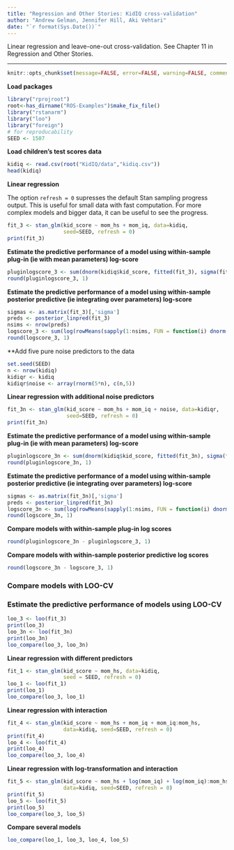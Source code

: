 ```yaml
---
title: "Regression and Other Stories: KidIQ cross-validation"
author: "Andrew Gelman, Jennifer Hill, Aki Vehtari"
date: "`r format(Sys.Date())`"
---
```

Linear regression and leave-one-out cross-validation. See Chapter 11 in
Regression and Other Stories.

-------------


```r
knitr::opts_chunk$set(message=FALSE, error=FALSE, warning=FALSE, comment=NA)
```

**Load packages**

```r
library("rprojroot")
root<-has_dirname("ROS-Examples")$make_fix_file()
library("rstanarm")
library("loo")
library("foreign")
# for reproducability
SEED <- 1507
```

**Load children's test scores data**

```r
kidiq <- read.csv(root("KidIQ/data","kidiq.csv"))
head(kidiq)
```

**Linear regression**

The option `refresh = 0` supresses the default Stan sampling
progress output. This is useful for small data with fast
computation. For more complex models and bigger data, it can be
useful to see the progress.

```r
fit_3 <- stan_glm(kid_score ~ mom_hs + mom_iq, data=kidiq,
                  seed=SEED, refresh = 0)
print(fit_3)
```

**Estimate the predictive performance of a model using
within-sample plug-in (ie with mean parameters) log-score**

```r
pluginlogscore_3 <- sum(dnorm(kidiq$kid_score, fitted(fit_3), sigma(fit_3), log = TRUE))
round(pluginlogscore_3, 1)
```

**Estimate the predictive performance of a model using
within-sample posterior predictive (ie integrating over parameters) log-score**

```r
sigmas <- as.matrix(fit_3)[,'sigma']
preds <- posterior_linpred(fit_3)
nsims <- nrow(preds)
logscore_3 <- sum(log(rowMeans(sapply(1:nsims, FUN = function(i) dnorm(kidiq$kid_score, preds[i,], sigmas[i], log=FALSE)))))
round(logscore_3, 1)
```

**Add five pure noise predictors to the data

```r
set.seed(SEED)
n <- nrow(kidiq)
kidiqr <- kidiq
kidiqr$noise <- array(rnorm(5*n), c(n,5))
```

**Linear regression with additional noise predictors**

```r
fit_3n <- stan_glm(kid_score ~ mom_hs + mom_iq + noise, data=kidiqr,
                   seed=SEED, refresh = 0)
print(fit_3n)
```

**Estimate the predictive performance of a model using
within-sample plug-in (ie with mean parameters) log-score**

```r
pluginlogscore_3n <- sum(dnorm(kidiq$kid_score, fitted(fit_3n), sigma(fit_3n), log = TRUE))
round(pluginlogscore_3n, 1)
```

**Estimate the predictive performance of a model using
within-sample posterior predictive (ie integrating over parameters) log-score**

```r
sigmas <- as.matrix(fit_3n)[,'sigma']
preds <- posterior_linpred(fit_3n)
logscore_3n <- sum(log(rowMeans(sapply(1:nsims, FUN = function(i) dnorm(kidiq$kid_score, preds[i,], sigmas[i], log=FALSE)))))
round(logscore_3n, 1)
```

**Compare models with within-sample plug-in log scores**

```r
round(pluginlogscore_3n - pluginlogscore_3, 1)
```

**Compare models with within-sample posterior predictive log scores**

```r
round(logscore_3n - logscore_3, 1)
```

### Compare models with LOO-CV

### Estimate the predictive performance of models using LOO-CV

```r
loo_3 <- loo(fit_3)
print(loo_3)
loo_3n <- loo(fit_3n)
print(loo_3n)
loo_compare(loo_3, loo_3n)
```

**Linear regression with different predictors**

```r
fit_1 <- stan_glm(kid_score ~ mom_hs, data=kidiq,
                  seed = SEED, refresh = 0)
loo_1 <- loo(fit_1)
print(loo_1)
loo_compare(loo_3, loo_1)
```

**Linear regression with interaction**

```r
fit_4 <- stan_glm(kid_score ~ mom_hs + mom_iq + mom_iq:mom_hs,
                  data=kidiq, seed=SEED, refresh = 0)
print(fit_4)
loo_4 <- loo(fit_4)
print(loo_4)
loo_compare(loo_3, loo_4)
```

**Linear regression with log-transformation and interaction**

```r
fit_5 <- stan_glm(kid_score ~ mom_hs + log(mom_iq) + log(mom_iq):mom_hs,
                  data=kidiq, seed=SEED, refresh = 0)
print(fit_5)
loo_5 <- loo(fit_5)
print(loo_5)
loo_compare(loo_3, loo_5)
```

**Compare several models**

```r
loo_compare(loo_1, loo_3, loo_4, loo_5)
```


